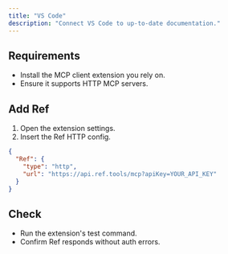 ```yaml
---
title: "VS Code"
description: "Connect VS Code to up-to-date documentation."
---
```


## Requirements

- Install the MCP client extension you rely on.
- Ensure it supports HTTP MCP servers.

## Add Ref

1. Open the extension settings.
2. Insert the Ref HTTP config.

```json
{
  "Ref": {
    "type": "http",
    "url": "https://api.ref.tools/mcp?apiKey=YOUR_API_KEY"
  }
}
```

## Check

- Run the extension's test command.
- Confirm Ref responds without auth errors.
